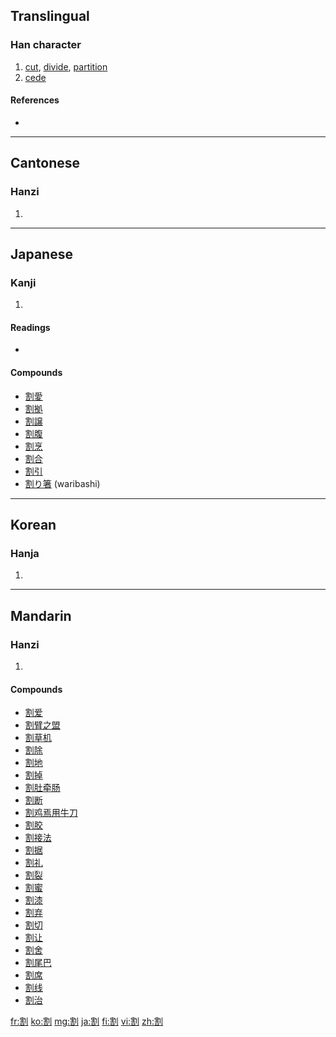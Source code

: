 ==Translingual==

===Han character===
{{Han char|rn=18|rad=刀|as=10|sn=12|four=3260<sub>0</sub>|canj=十口中弓 (JRLN)|ids=⿰[[害]][[刂]]}}

# [[cut]], [[divide]], [[partition]]
# [[cede]]

====References====
* {{Han ref|kx=0142.320|dkj=02112|dj=0323.040|hdz=10351.070|uh=5272|ud=21106|bh=B3CE|bd=46030}}

----

==Cantonese==

===Hanzi===
{{yue-hanzi|jyut=|y=got3}}

# {{defn|Cantonese|sort=刀10}}

----

==Japanese==

===Kanji===
{{ja-kanji|grade=6|rs=刀10}}

# {{defn|Japanese|sort=刀10}}

====Readings====
* {{ja-readings|on=[[かつ]] (katsu)|kun=[[わる]] (waru), [[さく]] (saku), [[われる]] (wareru)}}

====Compounds====
* [[割愛]]
* [[割拠]]
* [[割譲]]
* [[割腹]]
* [[割烹]]
* [[割合]]
* [[割引]]
* [[割り箸]] (waribashi)

----

==Korean==

===Hanja===
{{ko-hanja|hangeul=할|rv=hal|mr=hal|eumhun=[[베다|벨]]|ehrv=bel|ehmr=pel}}

# {{defn|Korean|sort=刀10}}

----

==Mandarin==

===Hanzi===
{{cmn-hanzi|pin=[[gē]] ([[ge1]])|wg=ko<sup>1</sup>}}

# {{defn|Mandarin|sort=刀10}}

====Compounds====
* [[割爱]]
* [[割臂之盟]]
* [[割草机]]
* [[割除]]
* [[割地]]
* [[割掉]]
* [[割肚牵肠]]
* [[割断]]
* [[割鸡焉用牛刀]]
* [[割胶]]
* [[割接法]]
* [[割据]]
* [[割礼]]
* [[割裂]]
* [[割蜜]]
* [[割漆]]
* [[割弃]]
* [[割切]]
* [[割让]]
* [[割舍]]
* [[割尾巴]]
* [[割席]]
* [[割线]]
* [[割治]]

[[fr:割]]
[[ko:割]]
[[mg:割]]
[[ja:割]]
[[fi:割]]
[[vi:割]]
[[zh:割]]